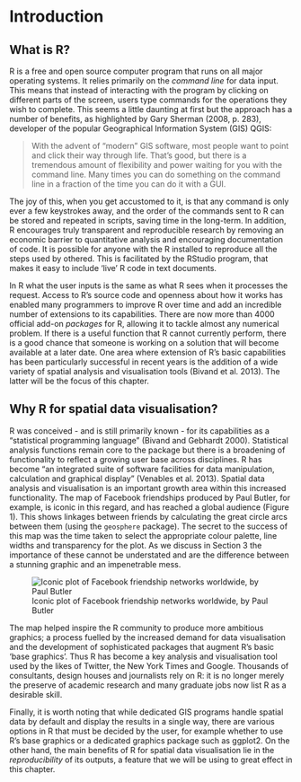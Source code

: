 Introduction
============

What is R?
----------

R is a free and open source computer program that runs on all major
operating systems. It relies primarily on the *command line* for data
input. This means that instead of interacting with the program by clicking on different 
parts of the screen, users type commands for the operations they wish to complete. This seems a little daunting at first but 
the approach has a number of benefits, as highlighted by Gary Sherman (2008,
p. 283), developer of the popular Geographical Information System (GIS) QGIS:

> With the advent of “modern” GIS software, most people want to point
> and click their way through life. That’s good, but there is a
> tremendous amount of flexibility and power waiting for you with the
> command line. Many times you can do something on the command line in a
> fraction of the time you can do it with a GUI.

The joy of this, when you get accustomed to it, is that any command is
only ever a few keystrokes away, and the order of the commands sent to R
can be stored and repeated in scripts, saving time in the
long-term. In addition, R encourages truly transparent and reproducible 
research by removing an economic barrier to quantitative analysis and encouraging documentation of code.
It is possible for anyone with the R installed 
to reproduce all the steps used by othered. This 
is facilitated by the RStudio program, that makes it easy to include
'live' R code in text documents. 

In R what the user inputs is the same
as what R sees when it processes the request. Access to
R's source code and openness about how it works has enabled many programmers to improve R over time and add an incredible number
of extensions to its capabilities. There
are now more than 4000 official add-on *packages* for R, allowing it to tackle
almost any numerical problem. If there is a useful
function that R cannot currently perform, there is a good
chance that someone is working on a solution that will become available
at a later date. One area
where extension of R's basic capabilities has been particularly
successful in recent years is the addition of a wide variety of spatial analysis and visualisation tools
(Bivand et al. 2013). The latter will be the focus of this chapter.


Why R for spatial data visualisation?
-------------------------------------

R was conceived - and is
still primarily known - for its capabilities as a "statistical programming language" (Bivand
and Gebhardt 2000). 
Statistical analysis functions remain core to the package but there is a
broadening of functionality to reflect a growing user base across disciplines.
R has become "an integrated suite of software facilities for data manipulation,
calculation and graphical display" (Venables et al. 2013). 
Spatial data analysis and visualisation is an important growth area within this 
increased functionality.
The map of Facebook friendships produced by Paul Butler, for example, is iconic in this regard, 
and has reached a global audience (Figure 1). 
This shows linkages between friends by calculating the great 
circle arcs between them (using the `geosphere` package). The secret to the success of this map
was the time taken to select the appropriate colour palette,
line widths and transparency for the plot. 
As we discuss in Section 3 the importance of these cannot be understated 
and are the difference between a stunning graphic and an impenetrable mess.

![Iconic plot of Facebook friendship networks worldwide, by Paul Butler](figure/butler_facebook_2.jpg)

The map helped inspire the R community to produce more ambitious
graphics; a process fuelled by the increased demand for data visualisation and the
development of sophisticated packages that augment R's basic 'base graphics'. 
Thus R has become a key analysis and visualisation
tool used by the likes of Twitter, the New York Times and Google. Thousands of
consultants, design houses and journalists rely on R: it is no longer merely the preserve of academic 
research and many graduate jobs now list R as a desirable skill. 

Finally, it is worth noting that while dedicated GIS programs handle spatial data by default and
display the results in a single way, there are various options in R that
must be decided by the user, for example whether to use R's base
graphics or a dedicated graphics package such as ggplot2. On the other
hand, the main benefits of R for spatial data visualisation lie in the
*reproducibility* of its outputs, a feature that we will be using to
great effect in this chapter.
